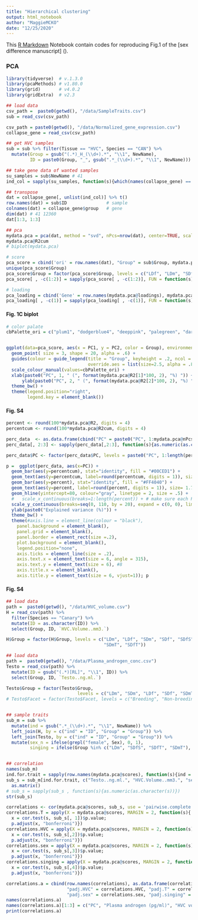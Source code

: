 ```yaml
---
title: "Hierarchical clustering"
output: html_notebook
author: "MaggieMCKO"
date: "12/25/2020"
---
```


This [R Markdown](http://rmarkdown.rstudio.com) Notebook contain codes for reproducing Fig.1 of the [sex difference manuscript] ().

### PCA
```r
library(tidyverse)  # v.1.3.0
library(pcaMethods) # v1.80.0
library(grid)       # v4.0.2
library(gridExtra)  # v2.3

## load data
csv_path =  paste0(getwd(), "/data/SampleTraits.csv")
sub = read_csv(csv_path)

csv_path = paste0(getwd(), "/data/Normalized_gene_expression.csv")
collapse_gene = read_csv(csv_path)

## get HVC samples
sub = sub %>% filter(Tissue == "HVC", Species == "CAN") %>%
  mutate(Group = gsub("(.*)_H_(\\d+).*", "\\1", NewName),
         ID = paste0(Group, "_", gsub(".*_(\\d+).*", "\\1", NewName)))

## take gene data of wanted samples
su_samples = sub$NewName # 41
ind_col = sapply(su_samples, function(s){which(names(collapse_gene) == s)}) # 41

## transpose
dat = collapse_gene[, unlist(ind_col)] %>% t()
row.names(dat) = sub$ID               # sample
colnames(dat) = collapse_gene$group   # gene
dim(dat) # 41 12360
dat[1:3, 1:3]

## pca
mydata.pca = pca(dat, method = "svd", nPcs=nrow(dat), center=TRUE, scale="none", cv = "q2", seed=123)
mydata.pca@R2cum
# biplot(mydata.pca)

# score
pca_score = cbind('ori' = row.names(dat), "Group" = sub$Group, mydata.pca@scores) %>% as_tibble()
unique(pca_score$Group)
pca_score$Group = factor(pca_score$Group, levels = c("LDf", "LDm", "SDf", "SDm", "SDfS", "SDfT", "SDmT"))
pca_score[ , -c(1:2)] = sapply(pca_score[ , -c(1:2)], FUN = function(s){as.numeric(as.character(s))})

# loading
pca_loading = cbind('Gene' = row.names(mydata.pca@loadings), mydata.pca@loadings) %>% as_tibble()
pca_loading[ , -c(1)] = sapply(pca_loading[ , -c(1)], FUN = function(s){as.numeric(as.character(s))})

```

#### Fig. 1C biplot
```r

# color palate
cbPalette_ori = c("plum1", "dodgerblue4", "deeppink", "palegreen", "darkred", "brown1", "deepskyblue") # "LDf", "LDm", "SDf", "SDm", "SDfS", "SDfT", "SDmT"


ggplot(data=pca_score, aes(x = PC1, y = PC2, color = Group), environment = environment()) + 
  geom_point( size = 3, shape = 20, alpha = .6) + 
  guides(colour = guide_legend(title = "Group", keyheight = .2, ncol = 4, byrow = T,
                               override.aes = list(size=2.5, alpha = .8))) + 
  scale_colour_manual(values=cbPalette_ori) +
  xlab(paste0("PC", 1, " (", format(mydata.pca@R2[1]*100, 2), "%) ")) + 
      ylab(paste0("PC", 2, " (", format(mydata.pca@R2[2]*100, 2), "%) ")) +
  theme_bw() + 
  theme(legend.position="right",
        legend.key = element_blank()) 

```

#### Fig. S4
```r
percent <- round(100*mydata.pca@R2, digits = 4) 
percentcum <- round(100*mydata.pca@R2cum, digits = 4) 

perc_data  <- as.data.frame(cbind("PC" = paste0("PC", 1:mydata.pca@nPcs), "percent" = percent, "percentcum" = percentcum))
perc_data[, 2:3] <- sapply(perc_data[,2:3], function(s){as.numeric(as.character(s))})

perc_data$PC <- factor(perc_data$PC, levels = paste0("PC", 1:length(percent)))

p =  ggplot(perc_data, aes(x=PC)) +   
  geom_bar(aes(y=percentcum), stat="identity", fill = "#00CED1") + 
  geom_text(aes(y=percentcum, label=round(percentcum, digits = 1)), size= 1.7, vjust=-.5) + #size = 3
  geom_bar(aes(y=percent), stat="identity", fill = "#FF4040") + 
  geom_text(aes(y=percent, label=round(percent, digits = 1)), size= 1.7, vjust=-.5) + #size = 3
  geom_hline(yintercept=80, colour="gray", linetype = 2, size = .5) +
  #   scale_x_continuous(breaks=1:length(percent)) + # make sure each PC gets an axis tick (used when dataframe is old)
  scale_y_continuous(breaks=seq(0, 110, by = 20), expand = c(0, 0), limits = c(0, 110)) +
  ylab(paste0("Explained variance (%)")) +
  theme_bw() + 
  theme(#axis.line = element_line(colour = "black"),
    panel.background = element_blank(),
    panel.grid = element_blank(),
    panel.border = element_rect(size =.2),
    plot.background = element_blank(),
    legend.position="none",
    axis.ticks = element_line(size = .2), 
    axis.text.x = element_text(size = 6, angle = 315),
    axis.text.y = element_text(size = 6), #8
    axis.title.x = element_blank(),
    axis.title.y = element_text(size = 6, vjust=1)); p

```

#### Fig. S4
```r

## load data
path =  paste0(getwd(), "/data/HVC_volume.csv")
H = read_csv(path) %>%
  filter(Species == "Canary") %>%
  mutate(ID = as.character(ID)) %>%
  select(Group, ID, `HVC.Volume..mm3.`)

H$Group = factor(H$Group, levels = c("LDm", "LDf", "SDm", "SDf", "SDfS", 
                                     "SDmT", "SDfT"))

## load data
path =  paste0(getwd(), "/data/Plasma_androgen_conc.csv")
Testo = read_csv(path) %>%
  mutate(ID = gsub("(.*)[RL]", "\\1", ID)) %>%
  select(Group, ID, `Testo..ng.ml.`)

Testo$Group = factor(Testo$Group, 
                           levels = c("LDm", "SDm", "LDf", "SDf", "SDmT", "SDfT", "SDfS" ))
# Testo$Facet = factor(Testo$Facet, levels = c("Breeding", "Non-breeding", "+ T"))


## sample traits
sub_m = sub %>% 
  mutate(ind = gsub(".*_(\\d+).*", "\\1", NewName)) %>%
  left_join(H, by = c("ind" = "ID", "Group" = "Group")) %>%
  left_join(Testo, by = c("ind" = "ID", "Group" = "Group")) %>%
  mutate(sex_n = ifelse(grepl("female", Sex), 0, 1),
         singing = ifelse(Group %in% c("LDm", "SDfS", "SDfT", "SDmT"), 1, 0))


## correlation
names(sub_m)
ind.for.trait = sapply(row.names(mydata.pca@scores), function(s){ind = which(sub_m$ID == s)})
sub_s = sub_m[ind.for.trait, c("Testo..ng.ml.", "HVC.Volume..mm3.", "sex_n", "singing")] %>%
  as.matrix()
# sub_s = sapply(sub_s , function(s){as.numeric(as.character(s))})
str(sub_s)

correlations <- cor(mydata.pca@scores, sub_s, use = 'pairwise.complete.obs')
correlations.T = apply(X = mydata.pca@scores, MARGIN = 2, function(s){
  x = cor.test(s, sub_s[, 1])$p.value; 
  p.adjust(x, "bonferroni")})
correlations.HVC = apply(X = mydata.pca@scores, MARGIN = 2, function(s){
  x = cor.test(s, sub_s[,2])$p.value; 
  p.adjust(x, "bonferroni")})
correlations.sex = apply(X = mydata.pca@scores, MARGIN = 2, function(s){
  x = cor.test(s, sub_s[,3])$p.value; 
  p.adjust(x, "bonferroni")})
correlations.singing = apply(X = mydata.pca@scores, MARGIN = 2, function(s){
  x = cor.test(s, sub_s[,4])$p.value; 
  p.adjust(x, "bonferroni")})

correlations.a = cbind(row.names(correlations), as.data.frame(correlations), 
                       "padj.HVC" = correlations.HVC, "padj.T" = correlations.T, 
                       "padj.sex" = correlations.sex, "padj.singing" = correlations.singing)
names(correlations.a)
names(correlations.a)[1:3] = c("PC", "Plasma androgen (pg/ml)", "HVC volume (mm3)")
print(correlations.a)

```
